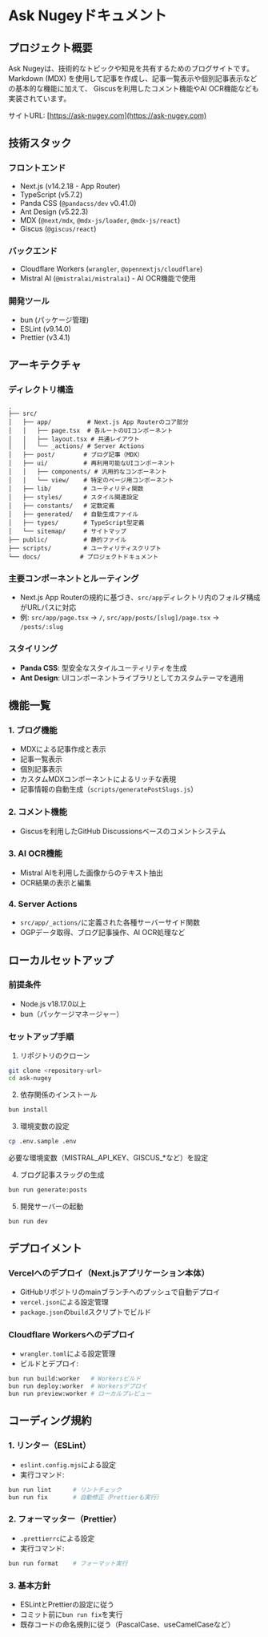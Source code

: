 # Ask Nugeyドキュメント

## プロジェクト概要

Ask Nugeyは、技術的なトピックや知見を共有するためのブログサイトです。
Markdown (MDX) を使用して記事を作成し、記事一覧表示や個別記事表示などの基本的な機能に加えて、
Giscusを利用したコメント機能やAI OCR機能なども実装されています。

サイトURL: [https://ask-nugey.com](https://ask-nugey.com)

## 技術スタック

### フロントエンド
- Next.js (v14.2.18 - App Router)
- TypeScript (v5.7.2)
- Panda CSS (`@pandacss/dev` v0.41.0)
- Ant Design (v5.22.3)
- MDX (`@next/mdx`, `@mdx-js/loader`, `@mdx-js/react`)
- Giscus (`@giscus/react`)

### バックエンド
- Cloudflare Workers (`wrangler`, `@opennextjs/cloudflare`)
- Mistral AI (`@mistralai/mistralai`) - AI OCR機能で使用

### 開発ツール
- bun (パッケージ管理)
- ESLint (v9.14.0)
- Prettier (v3.4.1)

## アーキテクチャ

### ディレクトリ構造

```plain
.
├── src/
│   ├── app/          # Next.js App Routerのコア部分
│   │   ├── page.tsx  # 各ルートのUIコンポーネント
│   │   ├── layout.tsx # 共通レイアウト
│   │   └── _actions/ # Server Actions
│   ├── post/        # ブログ記事（MDX）
│   ├── ui/          # 再利用可能なUIコンポーネント
│   │   ├── components/ # 汎用的なコンポーネント
│   │   └── view/    # 特定のページ用コンポーネント
│   ├── lib/         # ユーティリティ関数
│   ├── styles/      # スタイル関連設定
│   ├── constants/   # 定数定義
│   ├── generated/   # 自動生成ファイル
│   ├── types/       # TypeScript型定義
│   └── sitemap/     # サイトマップ
├── public/          # 静的ファイル
├── scripts/         # ユーティリティスクリプト
└── docs/           # プロジェクトドキュメント
```

### 主要コンポーネントとルーティング

- Next.js App Routerの規約に基づき、`src/app`ディレクトリ内のフォルダ構成がURLパスに対応
- 例: `src/app/page.tsx` -> `/`, `src/app/posts/[slug]/page.tsx` -> `/posts/:slug`

### スタイリング

- **Panda CSS**: 型安全なスタイルユーティリティを生成
- **Ant Design**: UIコンポーネントライブラリとしてカスタムテーマを適用

## 機能一覧

### 1. ブログ機能
- MDXによる記事作成と表示
- 記事一覧表示
- 個別記事表示
- カスタムMDXコンポーネントによるリッチな表現
- 記事情報の自動生成（`scripts/generatePostSlugs.js`）

### 2. コメント機能
- Giscusを利用したGitHub Discussionsベースのコメントシステム

### 3. AI OCR機能
- Mistral AIを利用した画像からのテキスト抽出
- OCR結果の表示と編集

### 4. Server Actions
- `src/app/_actions/`に定義された各種サーバーサイド関数
- OGPデータ取得、ブログ記事操作、AI OCR処理など

## ローカルセットアップ

### 前提条件
- Node.js v18.17.0以上
- bun（パッケージマネージャー）

### セットアップ手順

1. リポジトリのクローン
```bash
git clone <repository-url>
cd ask-nugey
```

2. 依存関係のインストール
```bash
bun install
```

3. 環境変数の設定
```bash
cp .env.sample .env
```
必要な環境変数（MISTRAL_API_KEY、GISCUS_*など）を設定

4. ブログ記事スラッグの生成
```bash
bun run generate:posts
```

5. 開発サーバーの起動
```bash
bun run dev
```

## デプロイメント

### Vercelへのデプロイ（Next.jsアプリケーション本体）

- GitHubリポジトリのmainブランチへのプッシュで自動デプロイ
- `vercel.json`による設定管理
- `package.json`の`build`スクリプトでビルド

### Cloudflare Workersへのデプロイ

- `wrangler.toml`による設定管理
- ビルドとデプロイ:
```bash
bun run build:worker   # Workersビルド
bun run deploy:worker  # Workersデプロイ
bun run preview:worker # ローカルプレビュー
```

## コーディング規約

### 1. リンター（ESLint）
- `eslint.config.mjs`による設定
- 実行コマンド:
```bash
bun run lint      # リントチェック
bun run fix       # 自動修正（Prettierも実行）
```

### 2. フォーマッター（Prettier）
- `.prettierrc`による設定
- 実行コマンド:
```bash
bun run format    # フォーマット実行
```

### 3. 基本方針
- ESLintとPrettierの設定に従う
- コミット前に`bun run fix`を実行
- 既存コードの命名規則に従う（PascalCase、useCamelCaseなど）
